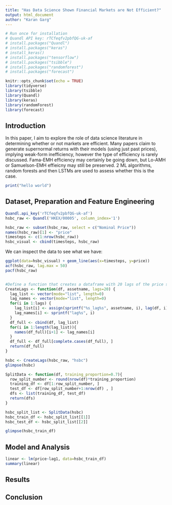 ```yaml
---
title: "Has Data Science Shown Financial Markets are Not Efficient?"
output: html_document
author: "Karan Garg"
---
```


```r
# Run once for installation
# Quandl API key: rTCfeqfv2pbfQG-uk-af
# install.packages("Quandl")
# install.packages("keras")
# install_keras()
# install.packages("tensorflow")
# install.packages("tsibble")
# install.packages("randomforest")
# install.packages("forecast")
```

```r
knitr::opts_chunk$set(echo = TRUE)
library(tidyverse)
library(tsibble)
library(Quandl)
library(keras)
library(randomForest)
library(forecast)
```

## Introduction

In this paper, I aim to explore the role of data science literature in determining whether or not markets are efficient. Many papers claim to generate supernormal returns with their models (using just past prices), implying weak-form inefficiency, however the type of efficiency is rarely discussed. Fama-EMH efficiency may certainly be going down, but Lo-AMH or Samuelson-EMH effieicny may still be preserved. 2 ML algorithms, random forests and then LSTMs are used to assess whether this is the case.

```r
print("hello world")
```

## Dataset, Preparation and Feature Engineering

```r
Quandl.api_key('rTCfeqfv2pbfQG-uk-af')
hsbc_raw <- Quandl('HKEX/00005', column_index='1')
```

```r
hsbc_raw <- subset(hsbc_raw, select = c("Nominal Price"))
names(hsbc_raw)[1] <- "price"
timesteps <- c(1:nrow(hsbc_raw))
hsbc_visual <- cbind(timesteps, hsbc_raw)
```

We can inspect the data to see what we have:

```r
ggplot(data=hsbc_visual) + geom_line(aes(x=timesteps, y=price))
acf(hsbc_raw, lag.max = 50)
pacf(hsbc_raw)
```

```r

```

```r
#Define a function that creates a dataframe with 20 lags of the price so that we can use them as features/variables for the models. A function is used to maintain cleanliness in the global environment, as well as making it easier to reproduce for other assets when testing the models.
CreateLags <- function(df, assetname, lags=20) {
  lag_list <- vector(mode="list", length=0)
  lag_names <- vector(mode="list", length=0)
  for(i in 1:lags) {
    lag_list[i] <- assign(sprintf("%s_lag%s", assetname, i), lag(df, i))
    lag_names[i] <- sprintf("lag%s", i)
  }
  df_full <- cbind(df, lag_list)
  for(i in 1:length(lag_list)){
    names(df_full)[i+1] <- lag_names[i]
  }
  df_full <- df_full[complete.cases(df_full), ]
  return(df_full)
}
```

```r
hsbc <- CreateLags(hsbc_raw, "hsbc")
glimpse(hsbc)
```

```r
SplitData <- function(df, training_proportion=0.7){
  row_split_number <- round(nrow(df)*training_proportion)
  training_df <- df[1:row_split_number, ]
  test_df <- df[row_split_number+1:nrow(df) , ]
  dfs <- list(training_df, test_df)
  return(dfs)
}
```

```r
hsbc_split_list <- SplitData(hsbc)
hsbc_train_df <- hsbc_split_list[[1]]
hsbc_test_df <- hsbc_split_list[[2]]
```

```r
glimpse(hsbc_train_df)
```

## Model and Analysis

```r
linear <- lm(price~lag1, data=hsbc_train_df)
summary(linear)
```

## Results

## Conclusion

